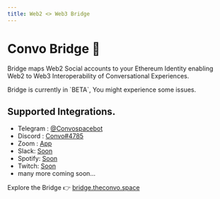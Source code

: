 ---
title: Web2 <> Web3 Bridge
---

# Convo Bridge 🌉

Bridge maps Web2 Social accounts to your Ethereum Identity enabling Web2 to Web3 Interoperability of Conversational Experiences.

<Callout type="warning" emoji="⚠️">
    Bridge is currently in `BETA`, You might experience some issues.
</Callout>

## Supported Integrations.
- Telegram : [@Convospacebot](https://t.me/Convospacebot)
- Discord : [Convo#4785](https://discord.com/api/oauth2/authorize?client_id=874563415228702751&permissions=105763687488&scope=bot)
- Zoom : [App](https://marketplace.zoom.us/apps/WsWfgkCUSFKf41LdFQPCYg)
- Slack: [Soon]()
- Spotify: [Soon]()
- Twitch: [Soon]()
- many more coming soon...

Explore the Bridge 👉 [bridge.theconvo.space](https://bridge.theconvo.space/)

<CommentBox threadId="bridge" />
